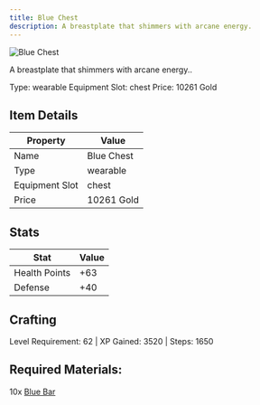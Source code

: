 ```yaml
---
title: Blue Chest
description: A breastplate that shimmers with arcane energy.
---
```


<div className="flex items-start gap-6 mb-8">
  <div className="flex-shrink-0">
    <img src="/assets/resources/smithing/blue_chest.png" alt="Blue Chest" className="w-24 h-24 border rounded-lg" />
  </div>
  <div className="flex-1">
    <div className="space-y-2">
      <p className="text-lg text-muted-foreground">A breastplate that shimmers with arcane energy..</p>
      <div className="flex flex-wrap gap-4 text-sm">
        <span className="px-2 py-1 bg-green-100 dark:bg-green-900 rounded-md">
          Type: wearable
        </span>
        <span className="px-2 py-1 bg-purple-100 dark:bg-purple-900 rounded-md">
          Equipment Slot: chest
        </span>
        <span className="px-2 py-1 bg-yellow-100 dark:bg-yellow-900 rounded-md">
          Price: 10261 Gold
        </span>
      </div>
    </div>
  </div>
</div>

## Item Details
| Property | Value |
|----------|-------|
| Name | Blue Chest |
| Type | wearable |
| Equipment Slot | chest |
| Price | 10261 Gold |

## Stats
| Stat | Value |
|------|-------|
| Health Points | +63 |
| Defense | +40 |

## Crafting
Level Requirement: 62 | XP Gained: 3520 | Steps: 1650

## Required Materials:
10x [Blue Bar](/docs/resources/individual/blue_bar)

